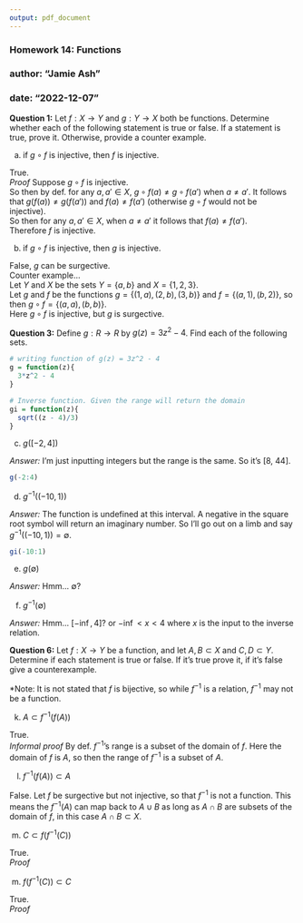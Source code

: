 ```yaml
---
output: pdf_document
---
```


### Homework 14: Functions
### author: "Jamie Ash"
### date: "2022-12-07"

**Question 1:** Let $f: X \rightarrow Y$ and $g: Y \rightarrow X$ both be functions. 
Determine whether each of the following statement is true or false. If a statement 
is true, prove it. Otherwise, provide a counter example. 

(a) if $g \circ f$ is injective, then $f$ is injective.

True.  
*Proof* Suppose $g \circ f$ is injective.   
So then by def. for any $a, a' \in X$, $g \circ f(a) \neq g \circ f(a')$ when 
$a \neq a'$. It follows that $g(f(a)) \neq g(f(a'))$ and $f(a) \neq f(a')$ 
(otherwise $g \circ f$ would not be injective).  
So then for any $a, a' \in X$, when $a \neq a'$ it follows that $f(a) \neq f(a')$.  
Therefore $f$ is injective.   


(b) if $g \circ f$ is injective, then $g$ is injective.  

False, $g$ can be surgective.   
Counter example...  
Let  $Y$ and $X$ be the sets $Y = \{a,b\}$ and $X = \{1, 2, 3\}$.   
Let $g$ and $f$ be the functions $g = \{ (1, a), (2, b), (3, b)\}$ 
and $f = \{(a, 1), (b, 2)\}$, so then $g \circ f = \{(a, a),(b, b)\}$.   
Here $g \circ f$ is injective, but $g$ is surgective.   
 
**Question 3:** Define $g: R \rightarrow R$ by $g(z) = 3z^2 - 4$. Find each of 
the following sets.

```r
# writing function of g(z) = 3z^2 - 4
g = function(z){
  3*z^2 - 4
} 

# Inverse function. Given the range will return the domain
gi = function(z){
  sqrt((z - 4)/3)
}
```

(c) $g([-2, 4])$  

*Answer:* I'm just inputting integers but the range is the same. So it's [8, 44].   
```r
g(-2:4)
```

(d) $g^{-1}((-10, 1))$ 

*Answer:* The function is undefined at this interval. A negative in the square root symbol
will return an imaginary number. So I'll go out on a limb and say $g^{-1}((-10, 1)) = \emptyset$.   

```r
gi(-10:1)
```

(e) $g(\emptyset)$  

*Answer:* Hmm... $\emptyset$?  

(f) $g^{-1}(\emptyset)$  

*Answer:* Hmm... $[-\inf, 4]$? or $- \inf < x < 4$ where $x$ is the input to the 
inverse relation.  

**Question 6:** Let $f: X \rightarrow Y$ be a function, and let $A,B \subset X$
and $C, D \subset Y$. Determine if each statement is true or false. If it's true
prove it, if it's false give a counterexample.  

*Note: It is not stated that $f$ is bijective, so while $f^{-1}$ is a 
relation, $f^{-1}$ may not be a function.

(k) $A \subset f^{-1}(f(A))$  

True.   
*Informal proof*
By def. $f^{-1}$'s range is a subset of the domain of $f$. Here the domain of 
$f$ is $A$, so then the range of $f^{-1}$ is a subset of $A$.   

(l) $f^{-1}(f(A)) \subset A$  

False. Let $f$ be surgective but not injective, so that $f^{-1}$ is not a 
function. This means the $f^{-1}(A)$ can map back to $A \cup B$ as long as 
$A \cap B$ are subsets of the domain of $f$, in this case $A \cap B \subset X$. 

(m) $C \subset f(f^{-1}(C))$  

True.  
*Proof*

(m) $f(f^{-1}(C)) \subset C$  

True.  
*Proof*





































